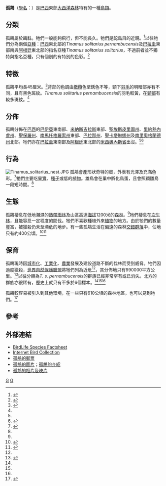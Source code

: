 {{CJK-New-Char|4CCD|ver=A}}
{{全局僻字|䳍|⿰共鳥}}
{{Speciesbox
| genus = Tinamus
| species = solitarius
| status = NT
| status_system = iucn3.1
| status_ref = <ref name = "BLI">{{IUCN2008|assessors=BirdLife International|year=2008|id=141096|title=Tinamus solitarius|downloaded=06 November 2008}}</ref>
| image = Tinamus_solitarius.jpg
| authority = ([[Louis_Jean_Pierre_Vieillot|Vieillot]], 1819)<ref>{{cite web | url=http://www.taxonomy.nl/Main/Classification/51358.htm | title=Systema Naturae 2000 / Classification, Tinamus solitarius | accessdate=Feb 4, 2009 | last=Brands | first=Sheila | authorlink= | date=Aug 14, 2008 | work=Project: The Taxonomicon | deadurl=yes | archiveurl=https://web.archive.org/web/20090601214758/http://www.taxonomy.nl/Main/Classification/51358.htm | archivedate=2009-06-01 }}</ref>
| synonyms = 
* ''Cryptura solitaria''
* ''Tinamus solitarius pernambucensis''
}}
'''孤䳍'''（[[學名|學名]]：''{{lang|la|Tinamus solitarius}}''）是[[巴西|巴西]]東部[[大西洋森林|大西洋森林]]特有的一種[[鳥類|鳥類]]。

==分類==
孤䳍屬於[[䳍科|䳍科]]。牠們一般能夠飛行，但不能長久。牠們是[[鴕鳥目|鴕鳥目]]的近親。<ref name="Davies">{{cite encyclopedia |last=Davies |first=S.J.J.F.|editor1-first=Michael |editor1-last= Hutchins|encyclopedia=Grzimek's Animal Life Encyclopedia |title=Tinamous |edition=2 |year=2003 |publisher=Gale Group|volume=8 Birds I Tinamous and Ratites to Hoatzins |location=Farmington Hills, MI|isbn=0 7876 5784 0 |pages=57-59}}</ref>以往牠們分為兩個[[亞種|亞種]]：[[巴西|巴西]]東北部的''Tinamus solitarius pernambucensis''及[[巴拉圭|巴拉圭]]東部南與[[阿根廷|阿根廷]]東北部的指名亞種''Tinamus solitarius solitarius''，不過前者並不獨特與指名亞種，只有個別的有特別的色彩。<ref name=Raposo2004>{{Cite journal en |author=Raposo do Amaral, Fábio Sarubbi  & Silveira, Luís Fábio |year=2004 |title=''Tinamus solitarius pernambucensis'' Berla, 1946 é sinônimo de ''Tinamus solitarius'' (Vieillot, 1819) |journal=Ararajuba |volume=12 |issue=1 |pages=33-41 |url=http://www.ib.usp.br/~lfsilveira/tinamus.pdf.pdf |deadurl=yes |archiveurl=https://web.archive.org/web/20070927203153/http://www.ib.usp.br/~lfsilveira/tinamus.pdf.pdf |archivedate=2007-09-27 |access-date=2009-03-31 }}</ref>

==特徵==
孤䳍平均長45厘米。<ref>{{cite book en |last1='''Harrison''' |first1=Colin |authorlink1= |last2=Greensmith |first2=Alan |editor1-first=Edward |editor1-last=Bunting  |title=Birds of the World |edition=First |year=1993 |publisher=Dorling Kindersley |location=New York, NY |isbn=1 56458 295 7 |page=42 |chapter=Non-asserines }}</ref>背部的色調由[[橄欖|橄欖]]色至銹色不等，頸下[[羽毛|羽毛]]的明暗部亦有不同，且有黑色斑紋。''Tinamus solitarius pernambucensis''的羽毛較黃，在[[頸部|頸部]]有較多斑紋。<ref name = cabot1992 />

==分佈==
孤䳍分佈在[[巴西|巴西]]的[[巴伊亞|巴伊亞]]東南部、[[米納斯吉拉斯|米納斯吉拉斯]]東部、[[聖埃斯皮里圖州|聖埃斯皮里圖州]]、[[里約熱內盧州|里約熱內盧州]]、[[聖保羅州|聖保羅州]]、[[南馬托格羅索州|南馬托格羅索州]]東部、[[巴拉那州|巴拉那州]]、[[聖卡塔琳娜州|聖卡塔琳娜州]]及[[南里奧格蘭德州|南里奧格蘭德州]]北部。牠們亦在[[巴拉圭|巴拉圭]]東南部及[[阿根廷|阿根廷]]東北部的[[米西奧內斯省_(阿根廷)|米西奧內斯省]]出沒。<ref name="BLI"/><ref>{{cite book |last1=Clements |first1=James |title=The Clements Checklist of the Birds of the World |edition=6 |year=2007 |publisher= Cornell University Press|location=Ithaca, NY |isbn=978 0 8014 4501 9}}</ref>

==行為==
[[Image:Tinamus_solitarius_nest.JPG|thumb]]
孤䳍會產形狀奇特的蛋，外表有光澤及充滿色彩。<ref name = cabot1992>{{Cite book en|author=Cabot, José|year=1992|chapter=Solitary Tinamou|editor=del Hoyo, Josep; Elliott, Andrew & Sargatal, Jordi (eds.)|title=Handbook of Birds of the World'' (Volume 1: Ostrich to Ducks)|pages=127, Plate 6|publisher=Lynx Edicions|location=Barcelona|id=ISBN 84-87334-10-5}}</ref>牠們主要吃[[果實|果實]]、[[種子|種子]]或低的[[植物|植物]]。雄鳥會在巢中孵化鳥蛋，且會照顧雛鳥一段短時間。<ref name="Davies"/>

==生態==
孤䳍棲息在低地潮濕的[[熱帶雨林|熱帶雨林]]及山區高達[[海拔|海拔]]1200米的[[森林|森林]]。<ref name="BLI"/>牠們棲息在[[次生林|次生林]]，且能容忍一定程度的間伐。牠們不喜歡種植外來[[植物|植物]]的地方。由於牠們的數量豐富，被獵殺仍未至瀕危的地步。有一些孤䳍生活在偏遠的森林[[交錯群落|交錯群落]]中，佔地只有約400公頃。<ref name="Simon (2000)">{{Cite journal en |author=Simon, José Eduardo |year=2000 |title=Composição da Avifauna da Estação Biológica de Santa Lúcia, Santa Teresa - ES |journal=Boletim do Museu de Biologia Mello Leitão N.S. |volume=11-12 |pages=149-170 |url=http://www.melloleitao.iphan.gov.br/boletim/arquivos/11_12/Artigo9_Boletim_11_12.pdf |deadurl=yes |archiveurl=https://web.archive.org/web/20070730145222/http://www.melloleitao.iphan.gov.br/boletim/arquivos/11_12/Artigo9_Boletim_11_12.pdf |archivedate=2007-07-30 |access-date=2009-03-31 }}</ref><ref name="Silveira (2005)">{{Cite journal en|author=Silveira, Luís Fábio; Develey, Pedro Ferreira; Pacheco, José Fernando & Whitney, Bret M.|year=2005|title=Avifauna of the Serra das Lontras–Javi montane complex, Bahia, Brazil|journal=Cotinga|volume=24|pages=45-54|url=http://www.ib.usp.br/~lfsilveira/lontras.pdf}}{{dead link|date=2017年12月 |bot=InternetArchiveBot |fix-attempted=yes }}</ref>

==保育==
孤䳍現時因[[城市化|城市化]]、[[工業化|工業化]]、[[農業|農業]]發展及建設道路不斷的伐林而受到威脅。牠們因過度獵殺，[[世界自然保護聯盟|世界自然保護聯盟]]將牠們列為近危<ref name="BLI"/>，其分佈地只有990000平方公里。<ref name=BLI2008a>{{cite web | url=http://www.birdlife.org/datazone/species/index.html?action=SpcHTMDetails.asp&sid=12&m=0 | title=Solitary Tinamou - BirdLife Species Factsheet | accessdate=6 Feb 2009 | author=BirdLife International | year=2008(a) | work=Data Zone | archive-date=2009-01-05 | archive-url=https://web.archive.org/web/20090105001238/http://www.birdlife.org/datazone/species/index.html?action=SpcHTMDetails.asp&sid=12&m=0 | dead-url=no }}</ref>以往分類為''T. s. pernambucensis''的群族已經非常罕有或已消失。北方的群族亦很稀有，歷史上就只有不多於6個標本。<ref name=BLI/><ref name=Raposo2004/><ref name=cabot1992/>

孤䳍較容易被引入到其他環境，在一些只有610公頃的森林地區，也可以見到牠們。<ref name=Faria2006>{{Cite journal en|author=Faria, Christiana M.A.; Rodrigues, Marcos; do Amaral, Frederico Q.; Módena, Érica & Fernandes, Alexandre M.|year=2006|title=Aves de um fragmento de Mata Atlântica no alto Rio Doce, Minas Gerais: colonização e extinção|journal=Revista Brasileira de Zoologia|volume=23|issue=4|pages=1217-1230|doi=10.1590/S0101-81752006000400032|url=http://www.scielo.br/pdf/rbzool/v23n4/32.pdf|access-date=2009-03-31|archive-date=2010-03-31|archive-url=https://web.archive.org/web/20100331083017/http://www.scielo.br/pdf/rbzool/v23n4/32.pdf|dead-url=no}}</ref>

==參考==
{{Reflist}}

==外部連結==
* [http://www.birdlife.org/datazone/species/index.html?action=SpcHTMDetails.asp&sid=12&m=0 BirdLife Species Factsheet]{{Wayback|url=http://www.birdlife.org/datazone/species/index.html?action=SpcHTMDetails.asp&sid=12&m=0 |date=20090105001238 }}
* [http://ibc.hbw.com/ibc/phtml/especie.phtml?idEspecie=12 Internet Bird Collection]
* [http://www.bird-stamps.org/cspecies/600200.htm 孤䳍的郵票]{{Wayback|url=http://www.bird-stamps.org/cspecies/600200.htm |date=20090403032813 }}
* [https://web.archive.org/web/20070927210640/http://www.classicnatureprints.com/pr.Smit%20Birds/sm.tinamus.soltarius.sm.jpg 孤䳍的圖片]；[https://web.archive.org/web/20110708163224/http://www.classicnatureprints.com/pr.Smit%20Birds/Smit.birds.index1.html 孤䳍的介紹]
* [http://vireo.acnatsci.org/search.html?Form=Search&SEARCHBY=Common&KEYWORDS=solitary+tinamou&showwhat=images&AGE=All&SEX=All&ACT=All&Search=Search&VIEW=All&ORIENTATION=All&RESULTS=24 孤䳍的相片及映片]{{Wayback|url=http://vireo.acnatsci.org/search.html?Form=Search&SEARCHBY=Common&KEYWORDS=solitary+tinamou&showwhat=images&AGE=All&SEX=All&ACT=All&Search=Search&VIEW=All&ORIENTATION=All&RESULTS=24 |date=20110516103910 }}
{{Taxonbar|from=Q602080}}

[[Category:䳍屬|G]]
[[Category:1819年描述的鸟类|G]]